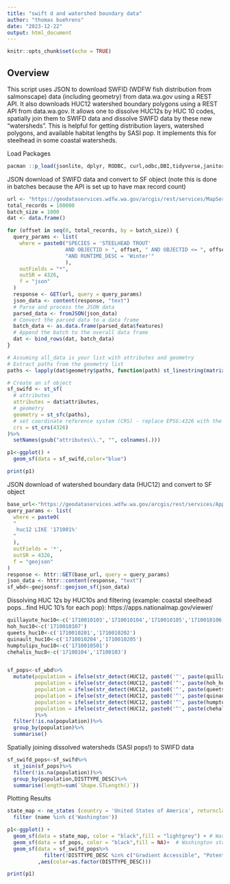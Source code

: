 ---
title: "swift d and watershed boundary data"
author: "thomas buehrens"
date: "2023-12-22"
output: html_document
---

```{r setup, include=FALSE}
knitr::opts_chunk$set(echo = TRUE)
```

## Overview
This script uses JSON to download SWFID (WDFW fish distribution from salmonscape) data (including geometry) from data.wa.gov using a REST API. It also downloads HUC12 watershed boundary polygons using a REST API from data.wa.gov. It allows one to dissolve HUC12s by HUC 10 codes, spatially join them to SWIFD data and dissolve SWIFD data by these new "watersheds". This is helpful for getting distribution layers, watershed polygons, and available habitat lengths by SASI pop. It implements this for steelhead in some coastal watersheds.


Load Packages
```{r }
pacman ::p_load(jsonlite, dplyr, RODBC, curl,odbc,DBI,tidyverse,janitor,fuzzyjoin,ggplot2,lubridate,kableExtra,sf,rnaturalearth,ggmap,httr,here)
```


JSON download of SWIFD data and convert to SF object (note this is done in batches because the API is set up to have max record count)
```{r}
url <- "https://geodataservices.wdfw.wa.gov/arcgis/rest/services/MapServices/SWIFD/MapServer/0/query"
total_records = 100000
batch_size = 1000
dat <- data.frame()

for (offset in seq(0, total_records, by = batch_size)) {
  query_params <- list(
    where = paste0("SPECIES = 'STEELHEAD TROUT' 
                   AND OBJECTID > ", offset, " AND OBJECTID <= ", offset + batch_size,
                   "AND RUNTIME_DESC = 'Winter'"
                   ),
    outFields = "*",
    outSR = 4326,
    f = "json"
  )
  response <- GET(url, query = query_params)
  json_data <- content(response, "text")
  # Parse and process the JSON data
  parsed_data <- fromJSON(json_data)
  # Convert the parsed data to a data frame
  batch_data <- as.data.frame(parsed_data$features)
  # Append the batch to the overall data frame
  dat <- bind_rows(dat, batch_data)
}

# Assuming all_data is your list with attributes and geometry
# Extract paths from the geometry list
paths <- lapply(dat$geometry$paths, function(path) st_linestring(matrix(as.numeric(path), ncol = 2, byrow = F)))

# Create an sf object
sf_swifd <- st_sf(
  # attributes
  attributes = dat$attributes,
  # geometry
  geometry = st_sfc(paths),
  # set coordinate reference system (CRS) - replace EPSG:4326 with the appropriate CRS
  crs = st_crs(4326)
)%>%
  setNames(gsub("attributes\\.", "", colnames(.)))

p1<-ggplot() +
  geom_sf(data = sf_swifd,color="blue")

print(p1)

```


JSON download of watershed boundary data (HUC12) and convert to SF object
```{r}
base_url<-"https://geodataservices.wdfw.wa.gov/arcgis/rest/services/ApplicationServices/FP_HUC/MapServer/0/query"
query_params <- list(
  where = paste0(
  "
   huc12 LIKE '171001%' 
  "
  ),
  outFields = '*',
  outSR = 4326,
  f = "geojson"
)
response <- httr::GET(base_url, query = query_params)
json_data <- httr::content(response, "text")
sf_wbd<-geojsonsf::geojson_sf(json_data)
```

Dissolving HUC 12s by HUC10s and filtering (example: coastal steelhead pops...find HUC 10's for each pop):
https://apps.nationalmap.gov/viewer/
```{r}


quillayute_huc10<-c('1710010103','1710010104','1710010105','1710010106')
hoh_huc10<-c('1710010107')
queets_huc10<-c('1710010201','1710010202')
quinault_huc10<-c('1710010204','1710010205')
humptulips_huc10<-c('1710010501')
chehalis_huc8<-c('17100104','17100103')


sf_pops<-sf_wbd%>%
  mutate(population = ifelse(str_detect(HUC12, paste0('^', paste(quillayute_huc10, collapse = '|'))),"quillayute",NA),
         population = ifelse(str_detect(HUC12, paste0('^', paste(hoh_huc10, collapse = '|'))),"hoh",population),
         population = ifelse(str_detect(HUC12, paste0('^', paste(queets_huc10, collapse = '|'))),"queets",population),
         population = ifelse(str_detect(HUC12, paste0('^', paste(quinault_huc10, collapse = '|'))),"quinualt",population),
         population = ifelse(str_detect(HUC12, paste0('^', paste(humptulips_huc10, collapse = '|'))),"humptulips",population),
         population = ifelse(str_detect(HUC12, paste0('^', paste(chehalis_huc8, collapse = '|'))),"chehalis",population),
         )%>%
  filter(!is.na(population))%>%
  group_by(population)%>%
  summarise()
```

Spatially joining dissolved watersheds (SASI pops!) to SWIFD data
```{r}
sf_swifd_pops<-sf_swifd%>%
  st_join(sf_pops)%>%
  filter(!is.na(population))%>%
  group_by(population,DISTTYPE_DESC)%>%
  summarise(length=sum(`Shape.STLength()`))
```


Plotting Results
```{r}
state_map <- ne_states (country = 'United States of America', returnclass = 'sf')%>% 
  filter (name %in% c('Washington'))

p1<-ggplot() +
  geom_sf(data = state_map, color = "black",fill = "lightgrey") + # Washington state map
  geom_sf(data = sf_pops, color = "black",fill = NA)+  # Washington state map  
  geom_sf(data = sf_swifd_pops%>%
            filter(!DISTTYPE_DESC %in% c("Gradient Accessible", "Potential","Historic - Documented","Artificial - Potential","Transported - Potential","Modeled"))
          ,aes(color=as.factor(DISTTYPE_DESC)))

print(p1)
```

